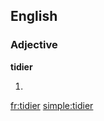 ==English==

===Adjective===
'''tidier'''

#{{comparative of|[[tidy]]}}

[[fr:tidier]]
[[simple:tidier]]